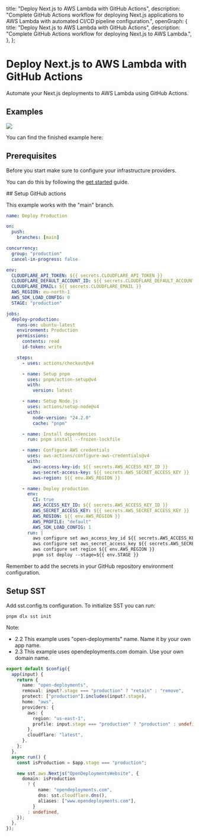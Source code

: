 
  title: "Deploy Next.js to AWS Lambda with GitHub Actions",
  description:
    "Complete GitHub Actions workflow for deploying Next.js applications to AWS Lambda with automated CI/CD pipeline configuration.",
  openGraph: {
    title: "Deploy Next.js to AWS Lambda with GitHub Actions",
    description:
      "Complete GitHub Actions workflow for deploying Next.js to AWS Lambda.",
  },
};

# Deploy Next.js to AWS Lambda with GitHub Actions

Automate your Next.js deployments to AWS Lambda using GitHub Actions.

## Examples

<img
  className="rounded-lg mt-4"
  src="https://media.opendeployments.com/nextjs-lambda-github-actions.opendeployments.com.webp"
/>

You can find the finished example here:

<TechStackCard
  href="https://github.com/Darna-Digital/nextjs-lambda-github-actions"
  title="GitHub repository"
  icon="github"
  className="mt-4"
/>

## Prerequisites

Before you start make sure to configure your infrastructure providers.

You can do this by following the [get started](/get-started) guide.

<Steps>
## Setup GitHub actions

This example works with the "main" branch.

```yaml copy filename="./github/workflows/production.yml"
name: Deploy Production

on:
  push:
    branches: [main]

concurrency:
  group: "production"
  cancel-in-progress: false

env:
  CLOUDFLARE_API_TOKEN: ${{ secrets.CLOUDFLARE_API_TOKEN }}
  CLOUDFLARE_DEFAULT_ACCOUNT_ID: ${{ secrets.CLOUDFLARE_DEFAULT_ACCOUNT_ID }}
  CLOUDFLARE_EMAIL: ${{ secrets.CLOUDFLARE_EMAIL }}
  AWS_REGION: eu-north-1
  AWS_SDK_LOAD_CONFIG: 0
  STAGE: "production"

jobs:
  deploy-production:
    runs-on: ubuntu-latest
    environment: Production
    permissions:
      contents: read
      id-token: write

    steps:
      - uses: actions/checkout@v4

      - name: Setup pnpm
        uses: pnpm/action-setup@v4
        with:
          version: latest

      - name: Setup Node.js
        uses: actions/setup-node@v4
        with:
          node-version: "24.2.0"
          cache: "pnpm"

      - name: Install dependencies
        run: pnpm install --frozen-lockfile

      - name: Configure AWS credentials
        uses: aws-actions/configure-aws-credentials@v4
        with:
          aws-access-key-id: ${{ secrets.AWS_ACCESS_KEY_ID }}
          aws-secret-access-key: ${{ secrets.AWS_SECRET_ACCESS_KEY }}
          aws-region: ${{ env.AWS_REGION }}

      - name: Deploy production
        env:
          CI: true
          AWS_ACCESS_KEY_ID: ${{ secrets.AWS_ACCESS_KEY_ID }}
          AWS_SECRET_ACCESS_KEY: ${{ secrets.AWS_SECRET_ACCESS_KEY }}
          AWS_REGION: ${{ env.AWS_REGION }}
          AWS_PROFILE: "default"
          AWS_SDK_LOAD_CONFIG: 1
        run: |
          aws configure set aws_access_key_id ${{ secrets.AWS_ACCESS_KEY_ID }}
          aws configure set aws_secret_access_key ${{ secrets.AWS_SECRET_ACCESS_KEY }}
          aws configure set region ${{ env.AWS_REGION }}
          pnpm sst deploy --stage=${{ env.STAGE }}
```

<Callout type="info">
  Remember to add the secrets in your GitHub repository environment
  configuration.
</Callout>

## Setup SST

Add sst.config.ts configuration. To initialize SST you can run:

`pnpm dlx sst init`

Note:

- 2.2 This example uses "open-deployments" name. Name it by your own app name.
- 2.3 This example uses opendeployments.com domain. Use your own domain name.

```ts copy filename="sst.config.ts"
export default $config({
  app(input) {
    return {
      name: "open-deployments",
      removal: input?.stage === "production" ? "retain" : "remove",
      protect: ["production"].includes(input?.stage),
      home: "aws",
      providers: {
        aws: {
          region: "us-east-1",
          profile: input.stage === "production" ? "production" : undefined,
        },
        cloudflare: "latest",
      },
    };
  },
  async run() {
    const isProduction = $app.stage === "production";

    new sst.aws.Nextjs("OpenDeploymentsWebsite", {
      domain: isProduction
        ? {
            name: "opendeployments.com",
            dns: sst.cloudflare.dns(),
            aliases: ["www.opendeployments.com"],
          }
        : undefined,
    });
  },
});
```

</Steps>
